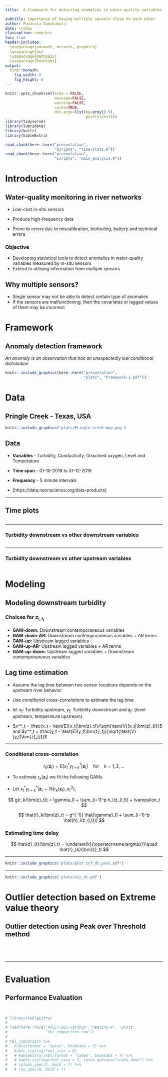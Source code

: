 ```yaml
---
title:  A framework for detecting anomalies in water-quality variables

subtitle: Importance of having multiple sensors close to each other
author: Puwasala Gamakumara
date: \today
classoption: compress
toc: true
header-includes:
  \usepackage{amsmath, nccmath, graphicx}
  \usepackage{bm}
  \usepackage{mathpazo}
  \usepackage{booktabs}
output: 
  binb::monash:
    fig_width: 8
    fig_height: 6
---
```




```r
knitr::opts_chunk$set(echo = FALSE, 
                      message=FALSE, 
                      warning=FALSE, 
                      cache=TRUE, 
                      dev.args=list(bg=grey(0.9), 
                                    pointsize=11))
library(tidyverse)
library(lubridate)
library(knitr)
library(kableExtra)
```

```r
read_chunk(here::here("presentation", 
                      "scripts", "time-plots.R"))
read_chunk(here::here("presentation", 
                      "scripts", "main_analysis.R"))
```

# Introduction

## Water-quality monitoring in river networks

- Low-cost in-situ sensors

- Produce high-frequency data

- Prone to errors due to miscalibration, biofouling, battery and technical errors

### Objective

- Developing statistical tools to detect anomalies in water-quality variables measured by in-situ sensors
- Extend to utilising information from multiple sensors

## Why multiple sensors?

- Single sensor may not be able to detect certain type of anomalies
- If the sensors are malfunctioning, then the covariates or lagged values of them may be incorrect

# Framework

## Anomaly detection framework

*An anomaly is an observation that has an unexpectedly low conditional distribution*

```r

knitr::include_graphics(here::here("presentation", 
                                   "plots", "Framework-1.pdf"))

```

# Data

## Pringle Creek - Texas, USA

```r
knitr::include_graphics('plots/Pringle-creek-map.png')
```

## Data 

- **Variables** - Turbidity, Conductivity, Dissolved oxygen, Level and Temperature

- **Time span** - 01-10-2019 to 31-12-2019

- **Frequency** - 5 minute intervals

- [https://data.neonscience.org/data-products]

---

## Time plots

```r

```


---

### Turbidity downstream vs other downstream variables

```r

```

---

### Turbidity downstream vs other upstream variables

```r

```


# Modeling 

## Modeling downstream turbidity

\begin{equation*}\label{eq:gam_main}
y_t = \phi_0 + \sum_{i=1}^pg_i(z_{i,t_l}) + \sum_{j=1}^qh_j(y_{t-j}) + r_t
\end{equation*}

### Choices for $z_{i,t_l}$
* **GAM-down:** Downstream contemporaneous variables
* **GAM-down-AR:** Downstream contemporaneous variables + AR terms
* **GAM-up:** Upstream lagged variables
* **GAM-up-AR:** Upstream lagged variables + AR terms
* **GAM-up-down:** Upstream lagged variables + Downstream contemporaneous variables


## Lag time estimation

- Assume the lag time between two sensor locations depends on the upstream river behavior

- Use *conditional cross-correlations* to estimate the lag time

- let $x_t:$ Turbidity upstream, $y_t:$ Turbidity downstream and $\bm{z}_t:$ {level upstream, temperature upstream}

- $x^*_t = \frac{x_t - \text{E}[x_t|\bm{z}_t]}{\sqrt{\text{V}[x_t|\bm{z}_t]}}$ and
  $y^*_t = \frac{y_t - \text{E}[y_t|\bm{z}_t]}{\sqrt{\text{V}[y_t|\bm{z}_t]}}$

---


### Conditional cross-correlation

$$
r_k(\bm{z}_t) = \text{E}[x_t^*y^*_{t+k}|\bm{z}_t] \quad \text{for} \quad k = 1,2,...
$$

- To estimate $r_k(\bm{z}_t)$ we fit the following GAMs

- Let $x_t^*y^*_{t+k}|\bm{z}_t \sim \text{N}(r_k(\bm{z}_t), \sigma_r^2)$, 

$$
g(r_k(\bm{z}_t)) = \gamma_0 + \sum_{i=1}^p h_i(z_{i,t}) + \varepsilon_t
$$


$$
\hat{r}_k(\bm{z}_t) = g^{-1}( \hat{\gamma}_0 + \sum_{i=1}^p \hat{h}_i(z_{i,t}))
$$

### Estimating time delay

$$
\hat{d}_{t}(\bm{z}_t) = \underset{k}{\operatorname{argmax}}\quad \hat{r}_{k}(\bm{z}_t)
$$


---

```r

knitr::include_graphics('plots/plot_ccf_dt_pval.pdf')
```

---

```r

knitr::include_graphics('plots/vis_dt.pdf')
```

# Outlier detection based on Extreme value theory

## Outlier detection using Peak over Threshold method

```r

```

```r

```

```r

```

```r

```

---

# Evaluation

## Performance Evaluation

```r

```

```r

```

```r
# library(kableExtra)
# 
# load(here::here("ARCLP-DES-Catchup","Meeting-4", "plots",
#                 "tbl_comparison.rda"))
# 
# tbl_comparison %>%
#   kable(format = "latex", booktabs = T) %>%
#   kable_styling(font_size = 8)
#   # kableExtra::kbl(format = "latex", booktabs = T) %>%
#   # kable_styling(font_size = 7, latex_options="scale_down") %>%
#   # column_spec(1, bold = T) %>%
#   # row_spec(0, bold = T)

```











